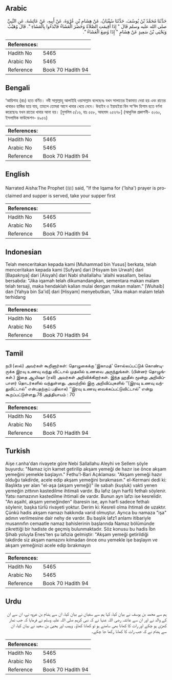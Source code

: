 ## Arabic


<div dir="rtl" lang="ar" style={{fontSize:'larger',backgroundColor:'#f8f9fa',padding:20}}>
حَدَّثَنَا مُحَمَّدُ بْنُ يُوسُفَ، حَدَّثَنَا سُفْيَانُ، عَنْ هِشَامِ بْنِ عُرْوَةَ، عَنْ أَبِيهِ، عَنْ عَائِشَةَ، عَنِ النَّبِيِّ صلى الله عليه وسلم قَالَ ‏"‏ إِذَا أُقِيمَتِ الصَّلاَةُ وَحَضَرَ الْعَشَاءُ فَابْدَءُوا بِالْعَشَاءِ ‏"‏‏.‏ قَالَ وُهَيْبٌ وَيَحْيَى بْنُ سَعِيدٍ عَنْ هِشَامٍ ‏"‏ إِذَا وُضِعَ الْعَشَاءُ ‏"‏‏.‏
</div>
<div style={{backgroundColor:'#f8f9fa',padding:20, marginBottom: 10}}><table> <thead> <tr> <th>References:</th> <th></th> </tr> </thead> <tbody><tr><td>Hadith No</td><td>5465</td></tr><tr><td>Arabic No</td><td>5465</td></tr><tr><td>Reference</td><td>Book 70 Hadith 94</td></tr></tbody></table></div>

## Bengali


<div dir="ltr" lang="bn" style={{fontSize:'larger',backgroundColor:'#f8f9fa',padding:20}}>
‘আয়িশাহ (রাঃ) হতে বর্ণিত। নবী সাল্লাল্লাহু আলাইহি ওয়াসাল্লাম বলেছেনঃ যখন সালাতের ইকামাত দেয়া হয় এবং রাতের খাবারও হাজির হয়ে যায়, তাহলে তোমরা আগে খাবার খেয়ে নেবে। উহাইব ও ইয়াহইয়া বিন সা‘ঈদ হিশাম হতে বর্ণনা করেছেনঃ যখন রাতের খাবার আনা হয়। [মুসলিম ৫/১৬, হাঃ ৫৫৮, আহমাদ ২৫৬৭৮] (আধুনিক প্রকাশনী- ৫০৬০, ইসলামিক ফাউন্ডেশন- ৪৯৫৬)
</div>
<div style={{backgroundColor:'#f8f9fa',padding:20, marginBottom: 10}}><table> <thead> <tr> <th>References:</th> <th></th> </tr> </thead> <tbody><tr><td>Hadith No</td><td>5465</td></tr><tr><td>Arabic No</td><td>5465</td></tr><tr><td>Reference</td><td>Book 70 Hadith 94</td></tr></tbody></table></div>

## English


<div dir="ltr" lang="en" style={{fontSize:'larger',backgroundColor:'#f8f9fa',padding:20}}>
Narrated Aisha:The Prophet (ﷺ) said, "If the Iqama for ('Isha') prayer is proclaimed and supper is served, take your supper first
</div>
<div style={{backgroundColor:'#f8f9fa',padding:20, marginBottom: 10}}><table> <thead> <tr> <th>References:</th> <th></th> </tr> </thead> <tbody><tr><td>Hadith No</td><td>5465</td></tr><tr><td>Arabic No</td><td>5465</td></tr><tr><td>Reference</td><td>Book 70 Hadith 94</td></tr></tbody></table></div>

## Indonesian


<div dir="ltr" lang="id" style={{fontSize:'larger',backgroundColor:'#f8f9fa',padding:20}}>
Telah menceritakan kepada kami [Muhammad bin Yusus] berkata, telah menceritakan kepada kami [Sufyan] dari [Hisyam bin Urwah] dari [Bapaknya] dari [Aisyah] dari Nabi shallallahu 'alaihi wasallam, beliau bersabda: "Jika iqamah telah dikumandangkan, sementara makan malam telah tersaji, maka hendaklah kalian mulai dengan makan malam." [Wuhaib] dan [Yahya bin Sa'id] dari [Hisyam] menyebutkan, "Jika makan malam telah terhidang
</div>
<div style={{backgroundColor:'#f8f9fa',padding:20, marginBottom: 10}}><table> <thead> <tr> <th>References:</th> <th></th> </tr> </thead> <tbody><tr><td>Hadith No</td><td>5465</td></tr><tr><td>Arabic No</td><td>5465</td></tr><tr><td>Reference</td><td>Book 70 Hadith 94</td></tr></tbody></table></div>

## Tamil


<div dir="ltr" lang="ta" style={{fontSize:'larger',backgroundColor:'#f8f9fa',padding:20}}>
நபி (ஸல்) அவர்கள் கூறினார்கள்: தொழுகைக்கு ‘இகாமத்’ சொல்லப்பட்டுக் கொண்டிருக்க இரவு உணவு வந்து விட்டால் முதலில் உணவை அருந்துங்கள். (பின்னர் தொழுங்கள்.) இதை ஆயிஷா (ரலி) அவர்கள் அறிவிக்கிறார்கள். இந்த ஹதீஸ் மூன்று அறிவிப்பாளர் தொடர்களில் வந்துள்ளது. அவற்றில் இரு அறிவிப்புகளில் ‘‘(இரவு உணவு வந்துவிட்டால்” என்பதற்குப் பதிலாக) ‘‘இரவு உணவு வைக்கப்பட்டுவிட்டால்” என்று கூறப்பட்டுள்ளது.78 அத்தியாயம் : 70
</div>
<div style={{backgroundColor:'#f8f9fa',padding:20, marginBottom: 10}}><table> <thead> <tr> <th>References:</th> <th></th> </tr> </thead> <tbody><tr><td>Hadith No</td><td>5465</td></tr><tr><td>Arabic No</td><td>5465</td></tr><tr><td>Reference</td><td>Book 70 Hadith 94</td></tr></tbody></table></div>

## Turkish


<div dir="ltr" lang="tr" style={{fontSize:'larger',backgroundColor:'#f8f9fa',padding:20}}>
Aişe r.anha'dan rivayete göre Nebi Sallallahu Aleyhi ve Sellem şöyle buyurdu: "Namaz için kamet getirilip akşam yemeği de hazır ise önce akşam yemeğini yemekle başlayın." Fethu'l-Bari Açıklaması: "Akşam yemeği hazır olduğu takdirde, acele edip akşam yemeğini bırakmasın." el-Kermani dedi ki: Başlıkta yer alan "el-aşa (akşam yemeği)" ile sabah (kuşluk) vakti yenen yemeğin zıttının kastedilme ihtimali vardır. Bu lafız (ayn harfi) fethalı söylenir. Yatsı namazının kastedilme ihtimali de vardır. Bunun ayn lafzı ise kesrelidir. "An aşaihl, akşam yemeğinden" ibaresin ise, ayn harfi sadece fethalı söylenir, başka türlü rivayeti yoktur. Derim ki: Kesreli olma ihtimali de uzaktır. Çünkü hadis akşam namazı hakkında varid olmuştur. Ayrıca bu namaza "işa" adının verilmesine dair nehy de vardır. Bu başlık lafz1 anlamı itibariyle musannıfın cemaatle namaz bahislerinin başlarında Namaz bölümünde zikrettiği bir hadiste de geçmiş bulunmaktadır. Söz konusu bu hadis İbn Şihab yoluyla Enes'ten şu lafızia gelmiştir: "Akşam yemeği getirildiği takdirde siz akşam namazını kılmadan önce onu yemekle işe başlayın ve akşam yemeğinizi acele edip bırakmayın
</div>
<div style={{backgroundColor:'#f8f9fa',padding:20, marginBottom: 10}}><table> <thead> <tr> <th>References:</th> <th></th> </tr> </thead> <tbody><tr><td>Hadith No</td><td>5465</td></tr><tr><td>Arabic No</td><td>5465</td></tr><tr><td>Reference</td><td>Book 70 Hadith 94</td></tr></tbody></table></div>

## Urdu


<div dir="rtl" lang="ur" style={{fontSize:'larger',backgroundColor:'#f8f9fa',padding:20}}>
ہم سے محمد بن یوسف نے بیان کیا، کہا ہم سے سفیان نے بیان کیا، ان سے ہشام بن عروہ نے، ان سے ان کے والد نے اور ان سے عائشہ رضی اللہ عنہا نے کہ نبی کریم صلی اللہ علیہ وسلم نے فرمایا کہ جب نماز کھڑی ہو چکے اور رات کا کھانا بھی سامنے ہو تو کھانا کھاؤ۔ وہیب اور یحییٰ بن سعید نے بیان کیا، ان سے ہشام نے کہ جب رات کا کھانا رکھا جا چکے۔
</div>
<div style={{backgroundColor:'#f8f9fa',padding:20, marginBottom: 10}}><table> <thead> <tr> <th>References:</th> <th></th> </tr> </thead> <tbody><tr><td>Hadith No</td><td>5465</td></tr><tr><td>Arabic No</td><td>5465</td></tr><tr><td>Reference</td><td>Book 70 Hadith 94</td></tr></tbody></table></div>